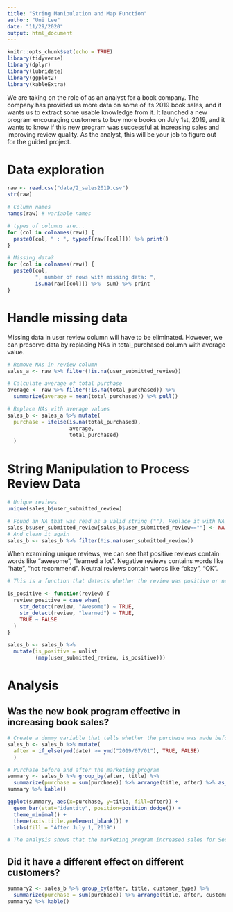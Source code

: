 ```yaml
---
title: "String Manipulation and Map Function"
author: "Uni Lee"
date: "11/29/2020"
output: html_document
---
```


```r
knitr::opts_chunk$set(echo = TRUE)
library(tidyverse)
library(dplyr)
library(lubridate)
library(ggplot2)
library(kableExtra)
```
We are taking on the role of as an analyst for a book company. The company has provided us more data on some of its 2019 book sales, and it wants us to extract some usable knowledge from it. It launched a new program encouraging customers to buy more books on July 1st, 2019, and it wants to know if this new program was successful at increasing sales and improving review quality. As the analyst, this will be your job to figure out for the guided project.

# Data exploration
```r
raw <- read.csv("data/2_sales2019.csv")
str(raw) 
```

```r
# Column names
names(raw) # variable names
```
```r
# types of columns are...
for (col in colnames(raw)) {
  paste0(col, " : ", typeof(raw[[col]])) %>% print()
}

```
```r
# Missing data?
for (col in colnames(raw)) {
  paste0(col,
         ", number of rows with missing data: ",
         is.na(raw[[col]]) %>%  sum) %>% print
}
```
# Handle missing data

Missing data in user review column will have to be eliminated.
However, we can preserve data by replacing NAs in total_purchased column with average value.

```r
# Remove NAs in review column
sales_a <- raw %>% filter(!is.na(user_submitted_review))

# Calculate average of total purchase 
average <- raw %>% filter(!is.na(total_purchased)) %>% 
  summarize(average = mean(total_purchased)) %>% pull() 

# Replace NAs with average values
sales_b <- sales_a %>% mutate(
  purchase = ifelse(is.na(total_purchased),
                    average,
                    total_purchased)
  )
```
# String Manipulation to Process Review Data

```r
# Unique reviews
unique(sales_b$user_submitted_review)

# Found an NA that was read as a valid string (""). Replace it with NA
sales_b$user_submitted_review[sales_b$user_submitted_review==""] <- NA
# And clean it again
sales_b <- sales_b %>% filter(!is.na(user_submitted_review))

```
When examining unique reviews, we can see that positive reviews contain words like "awesome", "learned a lot". Negative reviews contains words like "hate", "not recommend". Neutral reviews contain words like "okay", "OK". 

```r
# This is a function that detects whether the review was positive or negative.

is_positive <- function(review) {
  review_positive = case_when(
    str_detect(review, "Awesome") ~ TRUE,
    str_detect(review, "learned") ~ TRUE,
    TRUE ~ FALSE
  )
}

sales_b <- sales_b %>% 
  mutate(is_positive = unlist
         (map(user_submitted_review, is_positive)))

```

# Analysis
## Was the new book program effective in increasing book sales? 

```r

# Create a dummy variable that tells whether the purchase was made before or after the marketing program
sales_b <- sales_b %>% mutate(
  after = if_else(ymd(date) >= ymd("2019/07/01"), TRUE, FALSE)
  )

# Purchase before and after the marketing program
summary <- sales_b %>% group_by(after, title) %>% 
  summarize(purchase = sum(purchase)) %>% arrange(title, after) %>% as_data_frame()
summary %>% kable()

ggplot(summary, aes(x=purchase, y=title, fill=after)) +
  geom_bar(stat="identity", position=position_dodge()) +
  theme_minimal() +
  theme(axis.title.y=element_blank()) +
  labs(fill = "After July 1, 2019")

# The analysis shows that the marketing program increased sales for Secrets of R For Advanced Students and R For Dummies. For other books, the marketing program had either negligible or negative effect on sales. 
```

## Did it have a different effect on different customers?

```r
summary2 <- sales_b %>% group_by(after, title, customer_type) %>% 
  summarize(purchase = sum(purchase)) %>% arrange(title, after, customer_type) %>% as_data_frame()
summary2 %>% kable()
```


